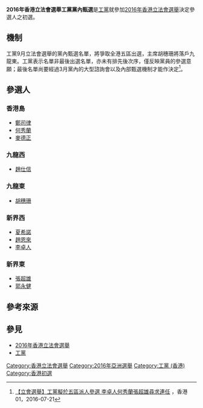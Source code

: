 {{refimprove|time=2016-02-28T01:33:16+00:00}}
'''2016年香港立法會選舉工黨黨內甄選'''是[[工黨_(香港)|工黨]]就參加[[2016年香港立法會選舉|2016年香港立法會選舉]]決定參選人之初選。

==機制==
工黨9月立法會選舉的黨內甄選名單，將爭取全港五區出選，主席胡穗珊將落戶九龍東。工黨表示名單非最後出選名單，亦未有排先後次序，僅反眏黨員的參選意願；最後名單尚要經過3月黨內的大型諮詢會以及內部甄選機制才能作決定<ref>[https://www.hk01.com/%E7%AB%8B%E6%B3%95%E6%9C%83%E9%81%B8%E8%88%89/7861/%E7%AB%8B%E6%9C%83%E9%81%B8%E8%88%89-%E5%B7%A5%E9%BB%A8%E6%93%AC%E6%96%BC%E4%BA%94%E5%8D%80%E6%B4%BE%E4%BA%BA%E5%8F%83%E9%81%B8-%E6%9D%8E%E5%8D%93%E4%BA%BA%E4%BD%95%E7%A7%80%E8%98%AD%E5%BC%B5%E8%B6%85%E9%9B%84%E5%B0%8B%E6%B1%82%E9%80%A3%E4%BB%BB 【立會選舉】工黨擬於五區派人參選 李卓人何秀蘭張超雄尋求連任] {{Wayback|url=https://www.hk01.com/%E7%AB%8B%E6%B3%95%E6%9C%83%E9%81%B8%E8%88%89/7861/%E7%AB%8B%E6%9C%83%E9%81%B8%E8%88%89-%E5%B7%A5%E9%BB%A8%E6%93%AC%E6%96%BC%E4%BA%94%E5%8D%80%E6%B4%BE%E4%BA%BA%E5%8F%83%E9%81%B8-%E6%9D%8E%E5%8D%93%E4%BA%BA%E4%BD%95%E7%A7%80%E8%98%AD%E5%BC%B5%E8%B6%85%E9%9B%84%E5%B0%8B%E6%B1%82%E9%80%A3%E4%BB%BB |date=20210921004505 }}，香港01，2016-07-21</ref>。

==參選人==
===香港島===
*[[鄭司律|鄭司律]]
*[[何秀蘭|何秀蘭]]
*[[麥德正|麥德正]]

===九龍西===
*[[趙仕信|趙仕信]]

===九龍東===
*[[胡穗珊|胡穗珊]]

===新界西===
*[[夏希諾|夏希諾]]
*[[趙恩來|趙恩來]]
*[[李卓人|李卓人]]

===新界東===
*[[張超雄|張超雄]]
*[[郭永健|郭永健]]

==參考來源==
<references/>

==參見==
*[[2016年香港立法會選舉|2016年香港立法會選舉]]
*[[工黨_(香港)|工黨]]

{{2016年香港立法會選舉資訊}}

[[Category:香港立法會選舉|Category:香港立法會選舉]]
[[Category:2016年亞洲選舉|Category:2016年亞洲選舉]]
[[Category:工黨_(香港)|Category:工黨 (香港)]]
[[Category:香港初選|Category:香港初選]]